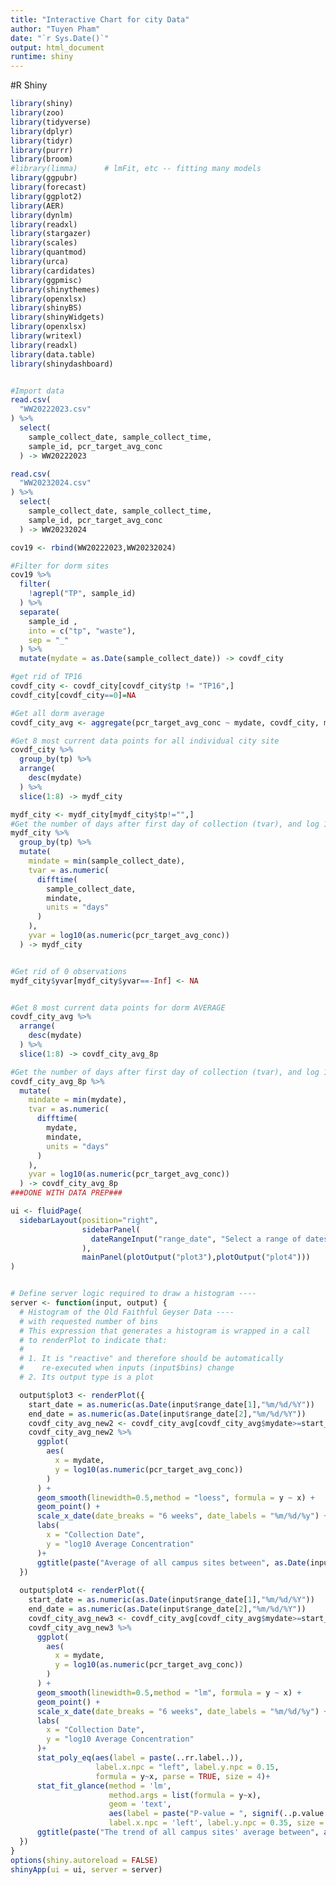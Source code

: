 ```yaml
---
title: "Interactive Chart for city Data"
author: "Tuyen Pham"
date: "`r Sys.Date()`"
output: html_document
runtime: shiny
---
```



#R Shiny
```r
library(shiny)
library(zoo)
library(tidyverse)
library(dplyr)
library(tidyr)
library(purrr)
library(broom)
#library(limma)      # lmFit, etc -- fitting many models
library(ggpubr)
library(forecast)
library(ggplot2)
library(AER)
library(dynlm)
library(readxl)
library(stargazer)
library(scales)
library(quantmod)
library(urca)
library(cardidates)
library(ggpmisc)
library(shinythemes)
library(openxlsx)
library(shinyBS)
library(shinyWidgets)
library(openxlsx)
library(writexl)
library(readxl)
library(data.table)
library(shinydashboard)


#Import data
read.csv(
  "WW20222023.csv"
) %>%
  select(
    sample_collect_date, sample_collect_time,
    sample_id, pcr_target_avg_conc
  ) -> WW20222023

read.csv(
  "WW20232024.csv"
) %>%
  select(
    sample_collect_date, sample_collect_time,
    sample_id, pcr_target_avg_conc
  ) -> WW20232024

cov19 <- rbind(WW20222023,WW20232024)

#Filter for dorm sites
cov19 %>%
  filter(
    !agrepl("TP", sample_id)
  ) %>%
  separate(
    sample_id ,
    into = c("tp", "waste"),
    sep = "_"
  ) %>%
  mutate(mydate = as.Date(sample_collect_date)) -> covdf_city

#get rid of TP16
covdf_city <- covdf_city[covdf_city$tp != "TP16",]
covdf_city[covdf_city==0]=NA

#Get all dorm average
covdf_city_avg <- aggregate(pcr_target_avg_conc ~ mydate, covdf_city, mean)

#Get 8 most current data points for all individual city site
covdf_city %>%
  group_by(tp) %>%
  arrange(
    desc(mydate)
  ) %>%
  slice(1:8) -> mydf_city

mydf_city <- mydf_city[mydf_city$tp!="",]
#Get the number of days after first day of collection (tvar), and log 10 of ww concentration (yvar)
mydf_city %>%
  group_by(tp) %>%
  mutate(
    mindate = min(sample_collect_date),
    tvar = as.numeric(
      difftime(
        sample_collect_date,
        mindate,
        units = "days"
      )
    ),
    yvar = log10(as.numeric(pcr_target_avg_conc))
  ) -> mydf_city


#Get rid of 0 observations
mydf_city$yvar[mydf_city$yvar==-Inf] <- NA


#Get 8 most current data points for dorm AVERAGE
covdf_city_avg %>%
  arrange(
    desc(mydate)
  ) %>%
  slice(1:8) -> covdf_city_avg_8p

#Get the number of days after first day of collection (tvar), and log 10 of ww concentrtion (yvar)
covdf_city_avg_8p %>%
  mutate(
    mindate = min(mydate),
    tvar = as.numeric(
      difftime(
        mydate,
        mindate,
        units = "days"
      )
    ),
    yvar = log10(as.numeric(pcr_target_avg_conc))
  ) -> covdf_city_avg_8p
###DONE WITH DATA PREP###
```

```r

ui <- fluidPage(
  sidebarLayout(position="right",
                sidebarPanel(
                  dateRangeInput("range_date", "Select a range of dates to view data and trend between the range", start=min(covdf_city_avg$mydate), end=max(covdf_city_avg$mydate), min=min(covdf_city_avg$mydate), max=max(covdf_city_avg$mydate),format="mm/dd/yyyy")
                ),
                mainPanel(plotOutput("plot3"),plotOutput("plot4")))
)


# Define server logic required to draw a histogram ----
server <- function(input, output) {
  # Histogram of the Old Faithful Geyser Data ----
  # with requested number of bins
  # This expression that generates a histogram is wrapped in a call
  # to renderPlot to indicate that:
  #
  # 1. It is "reactive" and therefore should be automatically
  #    re-executed when inputs (input$bins) change
  # 2. Its output type is a plot

  output$plot3 <- renderPlot({
    start_date = as.numeric(as.Date(input$range_date[1],"%m/%d/%Y"))
    end_date = as.numeric(as.Date(input$range_date[2],"%m/%d/%Y"))
    covdf_city_avg_new2 <- covdf_city_avg[covdf_city_avg$mydate>=start_date & covdf_city_avg$mydate<=end_date,]
    covdf_city_avg_new2 %>%  
      ggplot(
        aes(
          x = mydate,
          y = log10(as.numeric(pcr_target_avg_conc))
        )
      ) +
      geom_smooth(linewidth=0.5,method = "loess", formula = y ~ x) +
      geom_point() +
      scale_x_date(date_breaks = "6 weeks", date_labels = "%m/%d/%y") +
      labs(
        x = "Collection Date",
        y = "log10 Average Concentration"
      )+
      ggtitle(paste("Average of all campus sites between", as.Date(input$range_date[1],"%m/%d/%Y"), "and", as.Date(input$range_date[2],"%m/%d/%Y")))
  })
  
  output$plot4 <- renderPlot({
    start_date = as.numeric(as.Date(input$range_date[1],"%m/%d/%Y"))
    end_date = as.numeric(as.Date(input$range_date[2],"%m/%d/%Y"))
    covdf_city_avg_new3 <- covdf_city_avg[covdf_city_avg$mydate>=start_date & covdf_city_avg$mydate<=end_date,]
    covdf_city_avg_new3 %>%  
      ggplot(
        aes(
          x = mydate,
          y = log10(as.numeric(pcr_target_avg_conc))
        )
      ) +
      geom_smooth(linewidth=0.5,method = "lm", formula = y ~ x) +
      geom_point() +
      scale_x_date(date_breaks = "6 weeks", date_labels = "%m/%d/%y") +
      labs(
        x = "Collection Date",
        y = "log10 Average Concentration"
      )+
      stat_poly_eq(aes(label = paste(..rr.label..)), 
                   label.x.npc = "left", label.y.npc = 0.15,
                   formula = y~x, parse = TRUE, size = 4)+
      stat_fit_glance(method = 'lm',
                      method.args = list(formula = y~x),
                      geom = 'text',
                      aes(label = paste("P-value = ", signif(..p.value.., digits = 3), sep = "")),
                      label.x.npc = 'left', label.y.npc = 0.35, size = 4)+
      ggtitle(paste("The trend of all campus sites' average between", as.Date(input$range_date[1],"%m/%d/%Y"), "and", as.Date(input$range_date[2],"%m/%d/%Y")))
  })
}
options(shiny.autoreload = FALSE)
shinyApp(ui = ui, server = server)
```




